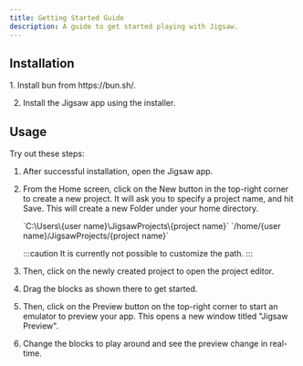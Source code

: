 ```yaml
---
title: Getting Started Guide
description: A guide to get started playing with Jigsaw.
---
```


## Installation
<Steps>
1. Install bun from https://bun.sh/.

2. Install the Jigsaw app using the installer.
    <CardGrid>
        <LinkCard title="Download Jigsaw" href="/#download" />
    </CardGrid>
</Steps>

## Usage
Try out these steps:
<Steps>
1. After successful installation, open the Jigsaw app.

2. From the Home screen, click on the New button in the top-right corner to create a new project. It will ask you to specify a project name, and hit Save. This will create a new Folder under your home directory. 

    <Tabs>
    <TabItem label="Windows" icon="seti:windows">
        `C:\Users\{user name}\JigsawProjects\{project name}`
    </TabItem>
    <TabItem label="macOS / Linux">
        `/home/{user name}/JigsawProjects/{project name}`
    </TabItem>
    </Tabs>

    :::caution
    It is currently not possible to customize the path.
    :::

3. Then, click on the newly created project to open the project editor.

4. Drag the blocks as shown there to get started.

5. Then, click on the Preview button on the top-right corner to start an emulator to preview your app. This opens a new window titled "Jigsaw Preview".

6. Change the blocks to play around and see the preview change in real-time.
</Steps>
